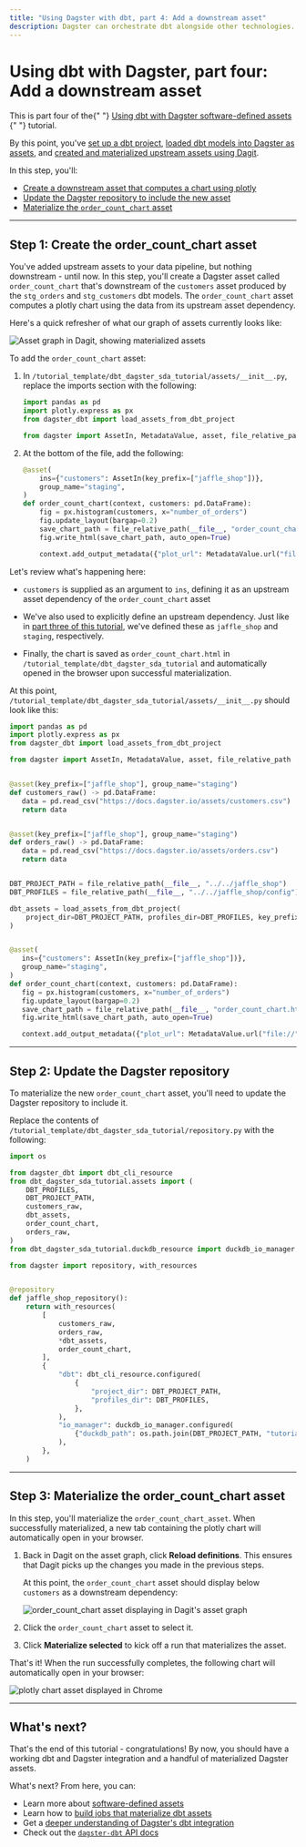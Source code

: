 ```yaml
---
title: "Using Dagster with dbt, part 4: Add a downstream asset"
description: Dagster can orchestrate dbt alongside other technologies.
---
```


# Using dbt with Dagster, part four: Add a downstream asset

<Note>
  This is part four of the{" "}
  <a href="/integrations/dbt/using-dbt-with-dagster">
    Using dbt with Dagster software-defined assets
  </a>{" "}
  tutorial.
</Note>

By this point, you've [set up a dbt project](/integrations/dbt/using-dbt-with-dagster/part-one), [loaded dbt models into Dagster as assets](/integrations/dbt/using-dbt-with-dagster/part-two), and [created and materialized upstream assets using Dagit](/integrations/dbt/using-dbt-with-dagster/part-three).

In this step, you'll:

- [Create a downstream asset that computes a chart using plotly](#step-1-create-the-order_count_chart-asset)
- [Update the Dagster repository to include the new asset](#step-2-update-the-dagster-repository)
- [Materialize the `order_count_chart` asset](#step-3-materialize-the-order_count_chart-asset)

---

## Step 1: Create the order_count_chart asset

You've added upstream assets to your data pipeline, but nothing downstream - until now. In this step, you'll create a Dagster asset called `order_count_chart` that's downstream of the `customers` asset produced by the `stg_orders` and `stg_customers` dbt models. The `order_count_chart` asset computes a plotly chart using the data from its upstream asset dependency.

Here's a quick refresher of what our graph of assets currently looks like:

<Image
alt="Asset graph in Dagit, showing materialized assets"
src="/images/integrations/dbt/using-dbt-with-dagster/part-three-asset-graph-materialized.png"
width={1091}
height={896}
/>

To add the `order_count_chart` asset:

1. In `/tutorial_template/dbt_dagster_sda_tutorial/assets/__init__.py`, replace the imports section with the following:

   ```python
   import pandas as pd
   import plotly.express as px
   from dagster_dbt import load_assets_from_dbt_project

   from dagster import AssetIn, MetadataValue, asset, file_relative_path
   ```

2. At the bottom of the file, add the following:

   ```python
   @asset(
       ins={"customers": AssetIn(key_prefix=["jaffle_shop"])},
       group_name="staging",
   )
   def order_count_chart(context, customers: pd.DataFrame):
       fig = px.histogram(customers, x="number_of_orders")
       fig.update_layout(bargap=0.2)
       save_chart_path = file_relative_path(__file__, "order_count_chart.html")
       fig.write_html(save_chart_path, auto_open=True)

       context.add_output_metadata({"plot_url": MetadataValue.url("file://" + save_chart_path)})
   ```

Let's review what's happening here:

- `customers` is supplied as an argument to `ins`, defining it as an upstream asset dependency of the `order_count_chart` asset

- We've also used <PyObject object="AssetIn" /> to explicitly define an upstream dependency. Just like in [part three of this tutorial](/integrations/dbt/using-dbt-with-dagster/part-three#step-1-create-upstream-dagster-assets), we've defined these as `jaffle_shop` and `staging`, respectively.

- Finally, the chart is saved as `order_count_chart.html` in `/tutorial_template/dbt_dagster_sda_tutorial` and automatically opened in the browser upon successful materialization.

At this point, `/tutorial_template/dbt_dagster_sda_tutorial/assets/__init__.py` should look like this:

```python
import pandas as pd
import plotly.express as px
from dagster_dbt import load_assets_from_dbt_project

from dagster import AssetIn, MetadataValue, asset, file_relative_path


@asset(key_prefix=["jaffle_shop"], group_name="staging")
def customers_raw() -> pd.DataFrame:
   data = pd.read_csv("https://docs.dagster.io/assets/customers.csv")
   return data


@asset(key_prefix=["jaffle_shop"], group_name="staging")
def orders_raw() -> pd.DataFrame:
   data = pd.read_csv("https://docs.dagster.io/assets/orders.csv")
   return data


DBT_PROJECT_PATH = file_relative_path(__file__, "../../jaffle_shop")
DBT_PROFILES = file_relative_path(__file__, "../../jaffle_shop/config")

dbt_assets = load_assets_from_dbt_project(
    project_dir=DBT_PROJECT_PATH, profiles_dir=DBT_PROFILES, key_prefix=["jaffle_shop"]
)


@asset(
   ins={"customers": AssetIn(key_prefix=["jaffle_shop"])},
   group_name="staging",
)
def order_count_chart(context, customers: pd.DataFrame):
   fig = px.histogram(customers, x="number_of_orders")
   fig.update_layout(bargap=0.2)
   save_chart_path = file_relative_path(__file__, "order_count_chart.html")
   fig.write_html(save_chart_path, auto_open=True)

   context.add_output_metadata({"plot_url": MetadataValue.url("file://" + save_chart_path)})
```

---

## Step 2: Update the Dagster repository

To materialize the new `order_count_chart` asset, you'll need to update the Dagster repository to include it.

Replace the contents of `/tutorial_template/dbt_dagster_sda_tutorial/repository.py` with the following:

```python
import os

from dagster_dbt import dbt_cli_resource
from dbt_dagster_sda_tutorial.assets import (
    DBT_PROFILES,
    DBT_PROJECT_PATH,
    customers_raw,
    dbt_assets,
    order_count_chart,
    orders_raw,
)
from dbt_dagster_sda_tutorial.duckdb_resource import duckdb_io_manager

from dagster import repository, with_resources


@repository
def jaffle_shop_repository():
    return with_resources(
        [
            customers_raw,
            orders_raw,
            *dbt_assets,
            order_count_chart,
        ],
        {
            "dbt": dbt_cli_resource.configured(
                {
                    "project_dir": DBT_PROJECT_PATH,
                    "profiles_dir": DBT_PROFILES,
                },
            ),
            "io_manager": duckdb_io_manager.configured(
                {"duckdb_path": os.path.join(DBT_PROJECT_PATH, "tutorial.duckdb")}
            ),
        },
    )
```

---

## Step 3: Materialize the order_count_chart asset

In this step, you'll materialize the `order_count_chart_asset`. When successfully materialized, a new tab containing the plotly chart will automatically open in your browser.

1. Back in Dagit on the asset graph, click **Reload definitions**. This ensures that Dagit picks up the changes you made in the previous steps.

   At this point, the `order_count_chart` asset should display below `customers` as a downstream dependency:

   <Image
   alt="order_count_chart asset displaying in Dagit's asset graph"
   src="/images/integrations/dbt/using-dbt-with-dagster/part-four-new-asset.png"
   width={998}
   height={808}
   />

2. Click the `order_count_chart` asset to select it.

3. Click **Materialize selected** to kick off a run that materializes the asset.

That's it! When the run successfully completes, the following chart will automatically open in your browser:

<Image
alt="plotly chart asset displayed in Chrome"
src="/images/integrations/dbt/using-dbt-with-dagster/part-four-order-count-chart.png"
width={1156}
height={645}
/>

---

## What's next?

That's the end of this tutorial - congratulations! By now, you should have a working dbt and Dagster integration and a handful of materialized Dagster assets.

What's next? From here, you can:

- Learn more about [software-defined assets](/concepts/assets/software-defined-assets)
- Learn how to [build jobs that materialize dbt assets](/integrations/dbt/reference#scheduling-dbt-jobs)
- Get a [deeper understanding of Dagster's dbt integration](/integrations/dbt/reference)
- Check out the [`dagster-dbt` API docs](/\_apidocs/libraries/dagster-dbt)
